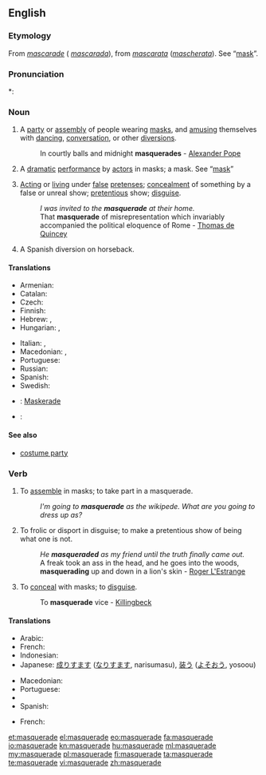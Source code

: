 {{wikipedia|dab=masquerade}}
==English==

===Etymology===
From {{etyl|fr|en}} ''[[mascarade]]'' ({{etyl|es|en}} ''[[mascarada]]''), from {{etyl|it|en}} ''[[mascarata]]'' (''[[mascherata]]''). See “[[mask]]”.

===Pronunciation===
*: {{rhymes|eɪd}}

===Noun===
{{en-noun}}

# A [[party]] or [[assembly]] of people wearing [[mask]]s, and [[amusing]] themselves with [[dancing]], [[conversation]], or other [[diversions]].
#: In courtly balls and midnight '''masquerades''' - [[w:Alexander Pope|Alexander Pope]]
# {{context|obsolete}} A [[dramatic]] [[performance]] by [[actor]]s in masks; a mask. See “[[mask]]”
# [[acting|Acting]] or [[living]] under [[false]] [[pretense]]s; [[concealment]] of something by a false or unreal show; [[pretentious]] show; [[disguise]].
#: ''I was invited to the '''masquerade''' at their home.''
#: That '''masquerade''' of misrepresentation which invariably accompanied the political eloquence of Rome - [[w:Thomas de Quincey|Thomas de Quincey]]
# A Spanish diversion on horseback.

====Translations====
{{trans-top|party of people wearing masks, and amusing themselves}}
* Armenian: {{t-|hy|դիմակահանդես|tr=dimakahandes|sc=Armn}}
* Catalan: {{t+|ca|mascarada|f}}
* Czech: {{t-|cs|maškaráda|f}}
* Finnish: {{t+|fi|naamiaiset|p}}
* Hebrew: {{qualifier|formally}} {{t-|he|נשף מסכות|m|tr=nèshef masekhót|alt=נֶשֶׁף מַסֵּכוֹת|sc=Hebr}}, {{qualifier|common}} {{t-|he|מסיבת תחפושות|f|tr=mesibàt takhposót|alt=מְסִבַּת תַּחְפֹּשׂוֹת|sc=Hebr}}
* Hungarian: {{t+|hu|maskara}}, {{t+|hu|álarcosbál}}
{{trans-mid}}
* Italian: {{t-|it|mascherata|f}}, {{t-|it|ballo in maschera|m}}
* Macedonian: {{t-|mk|маскенбал|m|tr=máskenbal}},  {{t-|mk|маскарада|f|tr=maskaráda}}
* Portuguese: {{t-|pt|baile de máscaras}}
* Russian: {{t+|ru|маскарад|m|tr=maskarád}}
* Spanish: {{t+|es|mascarada|f}}
* Swedish: {{t+|sv|maskerad|c}}
{{trans-bottom}}

{{checktrans-top}}
* {{ttbc|de}}: [[Maskerade]] {{f}}
{{trans-mid}}
* {{ttbc|ga}}: {{t-|ga|bréagriocht|m}}
{{trans-bottom}}

====See also====
* [[costume party]]

===Verb===
{{en-verb|masquerades|masquerading|masqueraded}}

# {{context|intransitive}} To [[assemble]] in masks; to take part in a masquerade.
#: ''I'm going to '''masquerade''' as the wikipede.  What are you going to dress up as?''
# {{context|intransitive}} To frolic or disport in disguise; to make a pretentious show of being what one is not.
#: ''He '''masqueraded''' as my friend until the truth finally came out.''
#: A freak took an ass in the head, and he goes into the woods, '''masquerading''' up and down in a lion's skin - [[w:Roger L'Estrange|Roger L'Estrange]]
# {{context|transitive}} To [[conceal]] with masks; to [[disguise]].
#: To '''masquerade''' vice - [[Killingbeck]]

====Translations====
{{trans-top|to conceal with masks}}
* Arabic: {{t-|ar|تنكر|tr=}}
* French: {{t|fr|mascarade|f}}
* Indonesian: {{t+|id|samar|alt=menyamar}}
* Japanese: [[成りすます]] ([[なりすます]], narisumasu), [[装う]] ([[よそおう]], yosoou)
{{trans-mid}}
* Macedonian: {{t-|mk|маскира|tr=maskíra}}
* Portuguese: {{t+|pt|mascarar}}
* {{trreq|ru}}
* Spanish: {{t-|es|masquerada}}
{{trans-bottom}}

{{trans-top|to frolic or disport in disguise}}
{{trans-mid}}
{{trans-bottom}}

{{trans-top|to disguise}}
* French: {{t|fr|déguiser}}
{{trans-mid}}
{{trans-bottom}}

[[et:masquerade]]
[[el:masquerade]]
[[eo:masquerade]]
[[fa:masquerade]]
[[io:masquerade]]
[[kn:masquerade]]
[[hu:masquerade]]
[[ml:masquerade]]
[[my:masquerade]]
[[pl:masquerade]]
[[fi:masquerade]]
[[ta:masquerade]]
[[te:masquerade]]
[[vi:masquerade]]
[[zh:masquerade]]